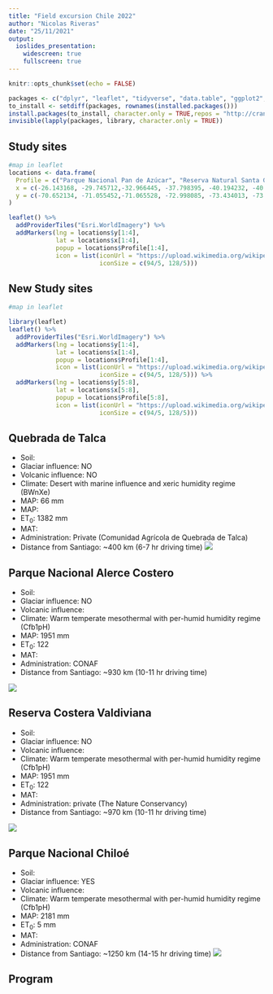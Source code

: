 ```yaml
---
title: "Field excursion Chile 2022"
author: "Nicolas Riveras"
date: "25/11/2021"
output: 
  ioslides_presentation:
    widescreen: true
    fullscreen: true
---
```


```r
knitr::opts_chunk$set(echo = FALSE)

packages <- c("dplyr", "leaflet", "tidyverse", "data.table", "ggplot2", "tibble", "readr", "ranger", "knitr", "kableExtra")
to_install <- setdiff(packages, rownames(installed.packages()))
install.packages(to_install, character.only = TRUE,repos = "http://cran.us.r-project.org")
invisible(lapply(packages, library, character.only = TRUE))
```

## Study sites

```r
#map in leaflet
locations <- data.frame(
  Profile = c("Parque Nacional Pan de Azúcar", "Reserva Natural Santa Gracia", "Parque Nacional La Campana", "Parque Nacional Nahuelbuta", "Parque Nacional Alerce Costero", "Reserva Costera Valdiviana", "Parque Nacional Chiloé", "Quebrada de Talca"),
  x = c(-26.143168, -29.745712,-32.966445, -37.798395, -40.194232, -40.125898, -42.422907, -30.011144),
  y = c(-70.652134, -71.055452,-71.065528, -72.998085, -73.434013, -73.561719, -74.082951, -71.035427)
)

leaflet() %>%
  addProviderTiles("Esri.WorldImagery") %>%
  addMarkers(lng = locations$y[1:4],
             lat = locations$x[1:4],
             popup = locations$Profile[1:4],
             icon = list(iconUrl = "https://upload.wikimedia.org/wikipedia/commons/e/ed/Map_pin_icon.svg", 
                         iconSize = c(94/5, 128/5)))
```

## New Study sites

```r
#map in leaflet

library(leaflet)
leaflet() %>%
  addProviderTiles("Esri.WorldImagery") %>%
  addMarkers(lng = locations$y[1:4],
             lat = locations$x[1:4],
             popup = locations$Profile[1:4],
             icon = list(iconUrl = "https://upload.wikimedia.org/wikipedia/commons/e/ed/Map_pin_icon.svg", 
                         iconSize = c(94/5, 128/5))) %>%
  addMarkers(lng = locations$y[5:8],
             lat = locations$x[5:8],
             popup = locations$Profile[5:8],
             icon = list(iconUrl = "https://upload.wikimedia.org/wikipedia/commons/f/fb/Map_pin_icon_green.svg", 
                         iconSize = c(94/5, 128/5)))
```

## Quebrada de Talca{.smaller}
<style>     #margins > p {margin-top: -150px;} </style>
<div class="columns-2">
  -   Soil:
  -   Glaciar influence: NO
  -   Volcanic influence: NO
  -   Climate: Desert with marine influence and xeric humidity regime (BWnXe)
  -   MAP: 66 mm 
  -   MAP: 
  -   ET~0~: 1382 mm
  -   MAT:
  -   Administration: Private (Comunidad Agrícola de Quebrada de Talca)
  -   Distance from Santiago: ~400 km (6-7 hr driving time)
![](Quebrada_de_Talca.jpg)</div>

## Parque Nacional Alerce Costero{.smaller}
<style>     #margins > p {margin-top: -150px;} </style>
<div class="columns-2">

  - Soil:
  - Glaciar influence: NO
  - Volcanic influence:  
  - Climate: Warm temperate mesothermal with per-humid humidity regime (Cfb1pH)
  - MAP: 1951 mm
  - ET~0~: 122
  - MAT:
  - Administration: CONAF
  - Distance from Santiago: ~930 km (10-11 hr driving time)

![](parque_nacional_alerce_costero.jpg)</div>
## Reserva Costera Valdiviana{.smaller}
<style>     #margins > p {margin-top: -150px;} </style>
<div class="columns-2">

  - Soil:
  - Glaciar influence: NO
  - Volcanic influence:  
  - Climate: Warm temperate mesothermal with per-humid humidity regime (Cfb1pH)
  - MAP: 1951 mm
  - ET~0~: 122
  - MAT:
  - Administration: private (The Nature Conservancy)
  - Distance from Santiago: ~970 km (10-11 hr driving time)

![](reserva_natural_selva_valdiviana.jpg)</div>
## Parque Nacional Chiloé{.smaller}
<style>     #margins > p {margin-top: -150px;} </style>
<div class="columns-2">

  - Soil:
  - Glaciar influence: YES
  - Volcanic influence: 
  - Climate: Warm temperate mesothermal with per-humid humidity regime (Cfb1pH)
  - MAP: 2181 mm
  - ET~0~: 5 mm
  - MAT: 
  - Administration: CONAF
  - Distance from Santiago: ~1250 km (14-15 hr driving time)
![](Parque_Nacional_Chiloe.jpg)</div>

## Program




